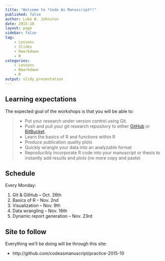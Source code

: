 ```yaml
---
title: "Welcome to *Code As Manuscript*!"
published: false
author: Luke W. Johnston
date: 2015-10
layout: page
sidebar: false
tag:
    - Lessons
    - Slides
    - Rmarkdown
    - R
categories:
    - Lessons
    - Rmarkdown
    - R
output: slidy_presentation
---
```


## Learning expectations ##

The expected goal of the workshops is that you will be able to:

> - Put your research under version control using Git.
> - Push and pull your git research repository to either
  [GitHub](https://github.com/) or
  [BitBucket](https://bitbucket.org/).
> - Learn the basics of R and functions within R
> - Produce publication quality plots
> - Quickly wrangle your data into an analyzable format
> - Reproducibly incorporate R code into your manuscript or thesis to
  instantly add results and plots (no more copy and paste)
  
## Schedule ##

Every Monday:

1. Git & GitHub -- Oct. 26th
2. Basics of R -- Nov. 2nd
3. Visualization -- Nov. 9th
4. Data wrangling -- Nov. 16th
5. Dynamic report generation -- Nov. 23rd

## Site to follow ##

Everything we'll be doing will be through this site:

- http://github.com/codeasmanuscript/practice-2015-10

